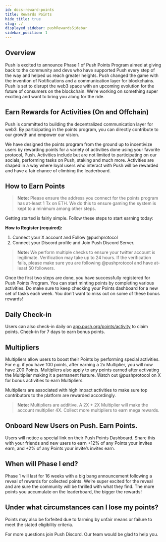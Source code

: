```yaml
---
id: docs-reward-points
title: Rewards Points
hide_title: true
slug: ./
displayed_sidebar: pushRewardsSidebar
sidebar_position: 1
---
```


## Overview

Push is excited to announce Phase 1 of Push Points Program aimed at giving back to the community and devs who have supported Push every step of the way and helped us reach greater heights. Push changed the game with the invention of Notifications and a communication layer for blockchains. Push is set to disrupt the web3 space with an upcoming evolution for the future of consumers on the blockchain. We’re working on something super exciting and want to bring you along for the ride.

## Earn Rewards for Activities (On and Offchain)

Push is committed to building the decentralized communication layer for web3. By participating in the points program, you can directly contribute to our growth and empower our vision.

We have designed the points program from the ground up to incentivize users by rewarding points for a variety of activities done using your favorite protocol, Push. Activities include but are not limited to participating on our socials, performing tasks on Push, staking and much more. Activities are shaped in a way where loyal users who interact with Push will be rewarded and have a fair chance of climbing the leaderboard.

## How to Earn Points

> **Note:** Please ensure the address you connect for the points program has at-least 1 Tx on ETH. We do this to ensure gaming the system is kept to a minimum among other steps.

Getting started is fairly simple. Follow these steps to start earning today:

**How to Register (required):**

1. Connect your X account and Follow @pushprotocol
2. Connect your Discord profile and Join Push Discord Server.

> **Note:** We perform multiple checks to ensure your twitter account is legitimate. Verification may take up to 24 hours. If the verification fails, please make sure you are following @pushprotocol and have at-least 50 followers.

Once the first two steps are done, you have successfully registered for Push Points Program. You can start minting points by completing various activities. Do make sure to keep checking your Points dashboard for a new set of tasks each week. You don’t want to miss out on some of these bonus rewards!

## Daily Check-in

Users can also check-in daily on [app.push.org/points/activity](http://app.push.org/points/activity) to claim points. Check-in for 7 days to earn bonus points.

## Multipliers

Multipliers allow users to boost their Points by performing special activities. For e.g. if you have 100 points, after earning a 2x Multiplier, you will now have 200 Points. Multipliers also apply to any points earned after activating the Multiplier making it a permanent feature. Watch out @pushprotocol on X for bonus activities to earn Multipliers.

Multipliers are associated with high impact activities to make sure top contributors to the platform are rewarded accordingly.

> **Note:** Multipliers are additive. A 2X + 2X Multiplier will make the account multiplier 4X. Collect more multipliers to earn mega rewards.

## Onboard New Users on Push. Earn Points.

Users will notice a special link on their Push Points Dashboard. Share this with your friends and new users to earn +12% of any Points your invites earn, and +2% of any Points your invite’s invites earn.

## When will Phase I end?

Phase 1 will last for 16 weeks with a big bang announcement following a reveal of rewards for collected points. We’re super excited for the reveal and are sure the community will be thrilled with what they find. The more points you accumulate on the leaderboard, the bigger the rewards!

## Under what circumstances can I lose my points?

Points may also be forfeited due to farming by unfair means or failure to meet the stated eligibility criteria.

For more questions join Push Discord. Our team would be glad to help you.

